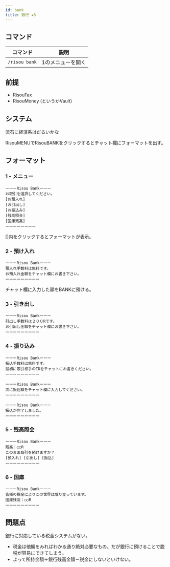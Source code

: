 ```yaml
---
id: bank
title: 銀行 ★6
---
```



<PluginInfo need={5} priority={1} />

## コマンド

| コマンド  | 説明       |
| -------- | --------- |
| `/risou bank`  | 1のメニューを開く |


## 前提
- RisouTax
- RisouMoney (というかVault)


## システム
流石に経済系はだるいかな

RisouMENUでRisouBANKをクリックするとチャット欄にフォーマットを出す。

## フォーマット

### 1 - メニュー
```
ーーーRisou Bankーーー
お取引を選択してください。
[お預入れ]
[お引出し]
[お振込み]
[残高照会]
[国庫残高]
ーーーーーーーー
```

[]内をクリックするとフォーマットが表示。


### 2 - 預け入れ
```
ーーーRisou Bankーーー
預入れ手数料は無料です。
お預入れ金額をチャット欄にお書き下さい。
ーーーーーーーーー
```

チャット欄に入力した額をBANKに預ける。


### 3 - 引き出し
```
ーーーRisou Bankーーー
引出し手数料は２００Rです。
お引出し金額をチャット欄にお書き下さい。
ーーーーーーーーー
```


### 4 - 振り込み
```
ーーーRisou Bankーーー
振込手数料は無料です。
最初に取引相手のIDをチャットにお書きください。
ーーーーーーーーー

ーーーRisou Bankーーー
次に振込額をチャット欄に入力してください。
ーーーーーーーーー

ーーーRisou Bankーーー
振込が完了しました。
ーーーーーーーーー
```


### 5 - 残高照会
```
ーーーRisou Bankーーー
残高：○○R
このまま取引を続けますか？
[預入れ] [引出し] [振込]
ーーーーーーーーー
```


### 6 - 国庫
```
ーーーRisou Bankーーー
皆様の税金によりこの世界は成り立っています。
国庫残高：○○R
ーーーーーーーーー
```


## 問題点
銀行に対応している税金システムがない。
- 税金は他鯖をみればわかる通り絶対必要なもの。だが銀行に預けることで脱税が容易にできてしまう。
- よって所持金額＋銀行残高金額－税金にしないといけない。
